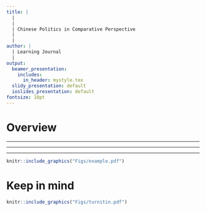 ```yaml
---
title: |
  | 
  |
  | Chinese Politics in Comparative Perspective
  |
  |
author: |
  | Learning Journal
  |
output:
  beamer_presentation:
    includes:
      in_header: mystyle.tex
  slidy_presentation: default
  ioslides_presentation: default
fontsize: 10pt
---
```


# Overview 

\begin{itemize}
  \item \textbf{Main task}: Read a published peer-review article in leading political science journals to reflect on how China is researched and compared
  \vspace{0.3cm}
  \begin{itemize}
    \item Choose an article from the following journals (the article should be published after 2010 and explicitly focuses on China)
    \vspace{0.2cm}
    \item Bring the article to class to share with everyone in \textbf{Week 6}
    \vspace{0.2cm}
    \item Read the article and write an essay to answer two questions, using up to \textbf{1,000 words} (max)
    \vspace{0.2cm}
    \item Submit your work by \textbf{Midday, 7 April 2024}
  \end{itemize}
  \vspace{0.3cm}
  \item No external references are required or should be used
\end{itemize}

---

\begin{itemize}
  \item American Political Science Review
  \item British Journal of Political Science
  \item Comparative Politics
  \item Comparative Political Studies
  \item Journal of Politics
  \item Political Research Quarterly
  \item Political Studies
  \item Studies in Comparative International Development
  \item World Politics
\end{itemize}

---

\vspace{1cm}
\begin{itemize}
\small
  \item In your words, explain how the author(s) think China can be compared with the country (or countries). Can you identify a country that can also be included using the same comparative logic? {Do you agree with such a comparison?} Discuss.
  \vspace{0.5cm}
  \item Use \textbf{Google Scholar} to explore how other scholars have cited the article you select. What are some common themes among these articles? Is the article you choose predominantly cited by scholars who specialize in China, or has it also garnered attention from scholars who do not focus on China? Do you believe that the article, while centered on China, holds broader implications for scholars who study other countries or regions? Why? Discuss.
\end{itemize}

---

```r
knitr::include_graphics("Figs/example.pdf")
```

# Keep in mind

\begin{itemize}
  \item Answer every part of both questions
  \item Attach the asseesment coversheet (Moodle)
  \item Enter your student ID in the field of \textbf{Submission Title} (see below)
\end{itemize}
\vspace{0.6cm}
```r
knitr::include_graphics("Figs/turnitin.pdf")
```